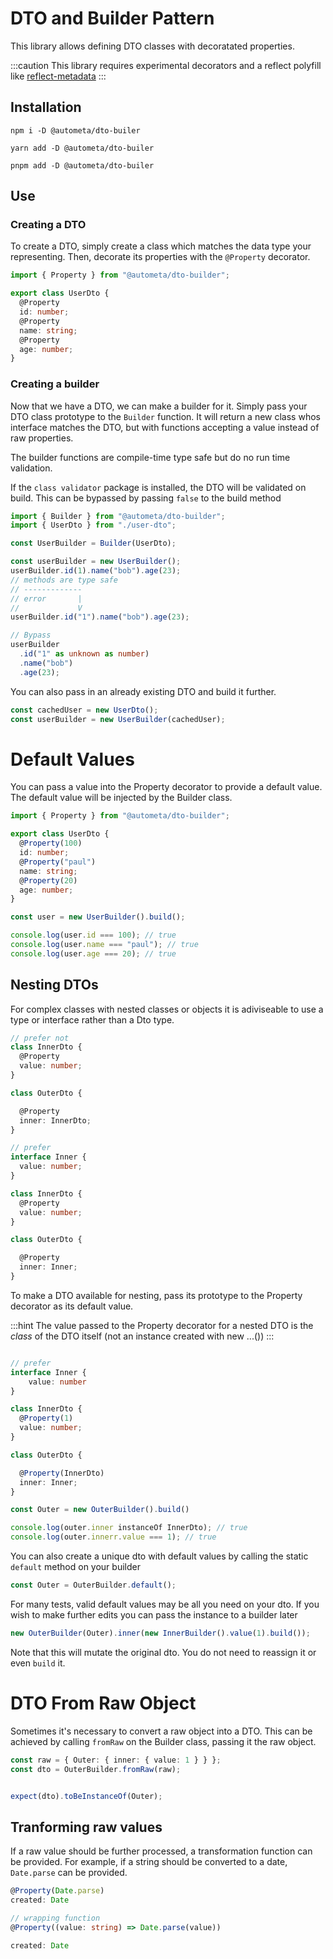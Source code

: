 
# DTO and Builder Pattern

This library allows defining DTO classes with decoratated properties.

:::caution
This library requires experimental decorators and a reflect polyfill
like [reflect-metadata](https://www.npmjs.com/package/reflect-metadata)
:::

## Installation

<Tabs>
  <TabItem value="npm" label="NPM">

    npm i -D @autometa/dto-builer

  </TabItem>

  <TabItem value="yarn" label="YARN">

    yarn add -D @autometa/dto-builer

  </TabItem>
  
  <TabItem value="pnpm" label="PNPM">

    pnpm add -D @autometa/dto-builer

  </TabItem>

</Tabs>

## Use

### Creating a DTO

To create a DTO, simply create a class which matches the data type your
representing. Then, decorate its properties with the `@Property` decorator.

```ts
import { Property } from "@autometa/dto-builder";

export class UserDto {
  @Property
  id: number;
  @Property
  name: string;
  @Property
  age: number;
}
```

### Creating a builder

Now that we have a DTO, we can make a builder for it. Simply pass
your DTO class prototype to the `Builder` function. It will return a new
class whos interface matches the DTO, but with functions accepting a value
instead of raw properties.

The builder functions are compile-time type safe but do no
run time validation.

If the `class validator` package is installed, the DTO will be validated on build. This can be bypassed by passing `false` to the build method

```ts
import { Builder } from "@autometa/dto-builder";
import { UserDto } from "./user-dto";

const UserBuilder = Builder(UserDto);

const userBuilder = new UserBuilder();
userBuilder.id(1).name("bob").age(23);
// methods are type safe
// -------------
// error       |
//             V
userBuilder.id("1").name("bob").age(23);

// Bypass
userBuilder
  .id("1" as unknown as number)
  .name("bob")
  .age(23);
```

You can also pass in an already existing DTO and build it
further.

```ts
const cachedUser = new UserDto();
const userBuilder = new UserBuilder(cachedUser);
```

# Default Values

You can pass a value into the Property decorator to provide a default value.
The default value will be injected by the Builder class.

```ts
import { Property } from "@autometa/dto-builder";

export class UserDto {
  @Property(100)
  id: number;
  @Property("paul")
  name: string;
  @Property(20)
  age: number;
}

const user = new UserBuilder().build();

console.log(user.id === 100); // true
console.log(user.name === "paul"); // true
console.log(user.age === 20); // true
```

## Nesting DTOs

For complex classes with nested classes or objects it is adiviseable to use a type
or interface rather than a Dto type.

```ts
// prefer not
class InnerDto {
  @Property
  value: number;
}

class OuterDto {

  @Property
  inner: InnerDto;
}

// prefer
interface Inner {
  value: number;
}

class InnerDto {
  @Property
  value: number;
}

class OuterDto {

  @Property
  inner: Inner;
}
```

To make a DTO available for nesting, pass its prototype to the Property decorator
as its default value.

:::hint
The value passed to the Property decorator for a nested DTO is the _class_
of the DTO itself (not an instance created with new ...())
:::

```ts

// prefer
interface Inner {
    value: number
}

class InnerDto {
  @Property(1)
  value: number;
}

class OuterDto {

  @Property(InnerDto)
  inner: Inner;
}

const Outer = new OuterBuilder().build()

console.log(outer.inner instanceOf InnerDto); // true
console.log(outer.innerr.value === 1); // true
```

You can also create a unique dto with default values by calling the static `default`
method on your builder

```ts
const Outer = OuterBuilder.default();

```

For many tests, valid default values may be all you need on your dto. If
you wish to make further edits you can pass the instance to a builder later

```ts
new OuterBuilder(Outer).inner(new InnerBuilder().value(1).build());

```

Note that this will mutate the original dto. You do not need to reassign it or
even `build` it.

# DTO From Raw Object

Sometimes it's necessary to convert a raw object into a DTO. This can be achieved by
calling `fromRaw` on the Builder class, passing it the raw object.

```ts
const raw = { Outer: { inner: { value: 1 } } };
const dto = OuterBuilder.fromRaw(raw);


expect(dto).toBeInstanceOf(Outer);

```

## Tranforming raw values

If a raw value should be further processed, a transformation function
can be provided. For example, if a string should be converted to a date,
`Date.parse` can be provided.

```ts
@Property(Date.parse)
created: Date

// wrapping function
@Property((value: string) => Date.parse(value))

created: Date
```
